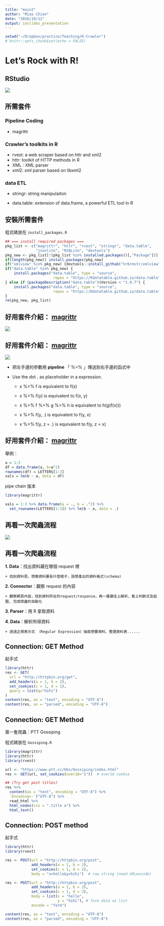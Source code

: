 ```yaml
---
title: "main2"
author: "Miao Chien"
date: "2016/10/12"
output: ioslides_presentation
---
```


```r
setwd("~/Dropbox/practice/Teaching/R-Crawler")
# knitr::opts_chunk$set(echo = FALSE)
```

# Let’s Rock with R!

## RStudio

![](img/RStudio.png)

## 所需套件

### Pipeline Coding

 - magrittr

### Crawler’s toolkits in R

 - rvest: a web scraper based on httr and xml2
 - httr: toolkit of HTTP methods in R
 - XML : XML parser
 - xml2: xml parser based on libxml2

### data ETL

 - stringr: string manipulaiton

 - data.table: extension of data.frame, a powerful ETL tool in R

## 安裝所需套件

程式碼放在 `install_packages.R`

```r
## === install required packages ===
pkg_list <- c("magrittr", "httr", "rvest", "stringr", "data.table",
              "jsonlite", "RSQLite", "devtools")
pkg_new <- pkg_list[!(pkg_list %in% installed.packages()[,"Package"])]
if(length(pkg_new)) install.packages(pkg_new)
if("xmlview" %in% pkg_new) {devtools::install_github("hrbrmstr/xmlview")}
if("data.table" %in% pkg_new) {
    install.packages("data.table", type = "source",
                      repos = "https://Rdatatable.github.io/data.table")
} else if (packageDescription("data.table")$Version < "1.9.7") {
    install.packages("data.table", type = "source",
                      repos = "https://Rdatatable.github.io/data.table")
}
rm(pkg_new, pkg_list)
```


## 好用套件介紹： [magrittr](https://cran.r-project.org/web/packages/magrittr/magrittr.pdf)

![](img/magrittr.png)


## 好用套件介紹： [magrittr](https://cran.r-project.org/web/packages/magrittr/magrittr.pdf)

![](img/magrittr2.png)

- 把左手邊的參數用 **pipeline** 「 %>% 」傳送到右手邊的函式中

- Use the dot  **.**   as placeholder in a expression.

    + x %>% f is equivalent to f(x)

    + x %>% f(y) is equivalent to f(x, y)

    + x %>% f %>% g %>% h is equivalent to h(g(f(x)))

    + x %>% f(y, .) is equivalent to f(y, x)

    + x %>% f(y, z = .) is equivalent to f(y, z = x)

## 好用套件介紹： [magrittr](https://cran.r-project.org/web/packages/magrittr/magrittr.pdf)

舉例：

```r
a = 1:3
df = data.frame(a, b=a^2)
rownames(df) = LETTERS[1:3]
vals = lm(b ~ a, data = df)

```

pipe chain 版本

```r
library(magrittr)

vals = 1:3 %>% data.frame(a = ., b = .^2) %>%
  set_rownames(LETTERS[1:3]) %>% lm(b ~ a, data = .)

```

<!-- ## 好用套件介紹： [data.table](https://cran.r-project.org/web/packages/data.table/data.table.pdf) -->

<!-- ![](img/datatable.png) -->

<!-- - 取代內建 data.frame 的好工具 -->

<!-- - 運算效率高、節省記憶體 -->

<!-- - 資料選取方便 -->

<!-- ## 好用套件介紹： [data.table](https://cran.r-project.org/web/packages/data.table/data.table.pdf) -->

<!-- ```{r, warning=FALSE} -->
<!-- library(data.table) -->

<!-- DT = data.table(mtcars) -->
<!-- DT %<>% data.table(name = rownames(mtcars), .)  -->

<!-- ``` -->

<!-- ## 好用套件介紹： [data.table](https://cran.r-project.org/web/packages/data.table/data.table.pdf) -->

<!-- ```{r} -->
<!-- DT[cyl == 8] -->
<!-- ``` -->

<!-- ## 好用套件介紹： [data.table](https://cran.r-project.org/web/packages/data.table/data.table.pdf) -->

<!-- ```{r} -->
<!-- rr= DT[,.(Issue, Project, Date)] %>% .[,Date := factor(Date, levels=seq.date)] -->

<!-- r =  -->
<!--   rr[,.(Date=levels(Date), Count=c(table(Date))), by=.(Issue, Project)] %>% -->
<!--   .[,.(Issue, Project, Date = Date %>% as.Date, Count)] %>% -->
<!--   .[order(match(Issue, issue_table$Issue))] -->
<!-- DT %>% .[,.(gear=gl(gear))] %>% .[,.(V1 = .N, by=gear)] -->
<!-- ``` -->

## 再看一次爬蟲流程

![](img/User-Server.png)

## 再看一次爬蟲流程

**1. Data**：找出資料藏在哪個 request 裡

    + 找到資料頁，想像資料要長什麼樣子，設想產出的資料格式(schema)

**2. Connector**：觀察 request 的內容

    + 觀察網頁內容，找到資料所在的request/response，再一層層往上解析，套上判斷式及迴圈, 完成爬蟲的自動化

**3. Parser**：用 R 拿取資料

**4. Data**：解析所得資料

    + 透過正規表示式 （Regular Expression）抽取想要資料、整理資料表......

## Connection: GET Method

起手式
```r
library(httr)
res <- GET(
  url = "http://httpbin.org/get",
  add_headers(a = 1, b = 2),
  set_cookies(c = 1, d = 2),
  query = list(q="hihi")
)
content(res, as = "text", encoding = "UTF-8")
content(res, as = "parsed", encoding = "UTF-8")
```

## Connection: GET Method

第一隻爬蟲：PTT Gossiping

程式碼放在 `Gossiping.R`

```r
library(magrittr)
library(httr)
library(rvest)

url <- "https://www.ptt.cc/bbs/Gossiping/index.html"
res <- GET(url, set_cookies(over18="1"))  # over18 cookie

## (Try get post titles)
res %>%
  content(as = "text", encoding = "UTF-8") %>%
  `Encoding<-`("UTF-8") %>%
  read_html %>%
  html_nodes(css = ".title a") %>%
  html_text()
```

## Connection: POST method

起手式

```r
library(httr)
library(rvest)

res <- POST(url = "http://httpbin.org/post",
            add_headers(a = 1, b = 2),
            set_cookies(c = 1, d = 2),
            body = "x=hello&y=hihi")  # raw string (need URLencode)

res <- POST(url = "http://httpbin.org/post",
            add_headers(a = 1, b = 2),
            set_cookies(c = 1, d = 2),
            body = list(x = "hello",
                        y = "hihi"), # form data as list
            encode = "form")

content(res, as = "text", encoding = "UTF-8")
content(res, as = "parsed", encoding = "UTF-8")
```

